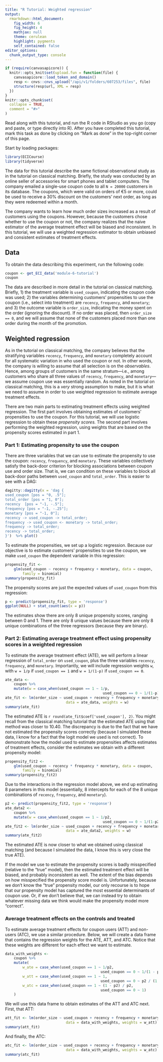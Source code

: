 ```yaml
---
title: "R Tutorial: Weighted regression"
output: 
  rmarkdown::html_document:
    fig_width: 6
    fig_height: 4
    mathjax: null
    theme: cerulean
    highlight: pygments
    self_contained: false
editor_options: 
  chunk_output_type: console
---
```


<style>
pre > code.sourceCode a {
  display: none;
}
pre {
  border-width: 0px;
}
code {
  border-width: 0px;
}
</style>


```r
if (require(canvasapicore)) {
  knitr::opts_knit$set(upload.fun = function(file) {
    canvasapicore::load_token_and_domain()
    resp <- cnvs::cnvs_upload("/api/v1/folders/607253/files", file)
    structure(resp$url, XML = resp)
  })
}
knitr::opts_chunk$set(
  collapse = TRUE,
  comment = "#>"
)
```


Read along with this tutorial, and run the R code in RStudio as you go (copy and paste, or type directly into R). After you have completed this tutorial, mark this task as done by clicking on "Mark as done" in the top-right corner of this page.

Start by loading packages:

```r
library(ECICourse)
library(tidyverse)
```

The data for this tutorial describe the same fictional observational study as in the tutorial on classical matching.  Briefly, the study  was conducted by an  online seller of accessories for smart phones and tablet computers. The company  emailed a single-use coupon code to all `N = 20000` customers in its database. The coupons, which were valid on orders of €5 or more, could be used to receive a 30% discount on the customers' next order, as long as they were redeemed within a month.

The company wants to learn how much order sizes increased as a result of customers using the coupons. However, because the customers chose whether to use  the coupon or not, the company realizes that the naive estimator of the  average treatment effect will be biased and inconsistent. In this tutorial, we will use a weighted regression estimator to obtain unbiased and consistent estimates of treatment effects.


## Data

To obtain the data describing this experiment, run the following code:

```r
coupon <- get_ECI_data('module-6-tutorial')
coupon
```

The data are described in more detail in the tutorial  on  classical matching. Briefly, 1) the treatment variable is `used_coupon`, indicating the coupon code was used; 2) the variables determining customers' propensities to use the coupon (i.e.,  select into treatment) are `recency`, `frequency`, and `monetary`; and 3) the  outcome variable is `order_size`, indicating the money spent on the order (ignoring the discount). If no order was placed, then `order_size == 0`, and we will assume that none of the customers placed more than one order  during the month of the promotion.

## Weighted regression

As in the tutorial on classical matching, the  company believes that the stratifying variables `recency`, `frequency`, and `monetary` completely account for all systematic variation  in  who used the coupon or not. In other words, the company is willing to assume that all selection is on the *observables*. Hence, among groups of customers in the same stratum---i.e., among customers who share all three values of `recency`, `frequency`, and `monetary`---we assume coupon use was essentially random. As noted in the tutorial on classical matching, this is a *very* strong assumption to make, but it is what we need to assume in order to use weighted regression to estimate average treatment effects.

There are two main parts to estimating treatment effects using weighted regression. The first part involves obtaining estimates of customers' propensities to use the coupon. For this tutorial, we will use logistic regression to obtain these *propensity scores.* The second part involves performing the weighted regression, using weights that are based on the propensity scores estimated in part 1.


### Part 1: Estimating propensity to use the coupon

There are three variables that we can use to estimate the propensity to use the coupon: `recency`, `frequency`, and `monetary`. These variables collectively satisfy the back-door criterion for blocking associations between coupon use and order size. That is, we can condition on these variables to block all back-door paths between `used_coupon` and `total_order`. This is easier to see with a DAG:

```r
dagitty::dagitty(x = 'dag {
used_coupon [pos = "0, .5"];
total_order [pos = "1, 0"];
recency  [pos = "-1, -.5"];
frequency [pos = "-1, -.25"];
monetary [pos = "-1, 0"];
recency -> used_coupon -> total_order;
frequency -> used_coupon <- monetary -> total_order;
frequency -> total_order;
recency -> total_order;
}')  %>% plot()
```

To estimate the propensities, we set up a logistic regression. Because our objective is to estimate customers' propensities to use the coupon, we make `used_coupon` the dependent variable in this regression:

```r
propensity_fit <- 
	glm(used_coupon ~ recency + frequency + monetary, data = coupon,
		family = binomial)
summary(propensity_fit)
```

The  propensity scores are just the expected values of `used_coupon` from this regression:

```r
p <- predict(propensity_fit, type = 'response')
ggplot(NULL) + stat_count(aes(x = p))
```

The estimates show there are only 8 unique propensity scores, ranging between 0 and 1. There are only 8 unique values because there are  only 8 unique combinations of the three regressors (because they are binary).


### Part 2: Estimating average treatment effect using propensity scores in a weighted regression

To estimate the average treatment effect (ATE), we will perform a linear regression of `total_order` on `used_coupon`, plus the three variables `recency`, `frequency`, and `monetary`. Importantly, we will include regression weights `w`, with `w = 1/p` if `used_coupon == 1` and `w = 1/(1-p)` if `used_coupon == 0`.

```r
ate_data <- 
	coupon %>%
	mutate(w = case_when(used_coupon == 1 ~ 1/p,
											 used_coupon == 0 ~ 1/(1-p)))
ate_fit <- lm(order_size ~ used_coupon + recency + frequency + monetary, 
							data = ate_data, weights = w)
summary(ate_fit)
```

The estimated ATE is `r round(ate_fit$coef['used_coupon'], 2)`. You might recall from the classical matching tutorial that the estimated ATE using that method was closer to 10.40. The discrepancy is due to the fact that we have not estimated the propensity scores correctly (because I simulated these data, I know for a fact that the logit model we used is not correct). To demonstrate how the model used to estimate propensities affects estimates of treatment effects, consider the estimates we  obtain with a  different propensity model:

```r
propensity_fit2 <- 
	glm(used_coupon ~ recency * frequency * monetary, data = coupon,
		family = binomial)
summary(propensity_fit2)
```

Due to the  interactions in the regression model above, we end up estimating 8 parameters in this model (essentially, 8 intercepts for each of the 8 unique combinations of `recency`, `frequency`, and `monetary`).

```r
p2 <- predict(propensity_fit2, type = 'response')
ate_data2 <- 
	coupon %>%
	mutate(w = case_when(used_coupon == 1 ~ 1/p2,
											 used_coupon == 0 ~ 1/(1-p2)))
ate_fit2 <- lm(order_size ~ used_coupon + recency + frequency + monetary, 
							data = ate_data2, weights = w)
summary(ate_fit2)
```

The estimated ATE is now closer to what we obtained using classical matching (and because I simulated the data, I know this is very close the true ATE). 

If the model we use to  estimate the propensity scores is badly misspecified (relative to the "true" model), then the estimated treatment effect will be biased, and probably inconsistent as well. The extent of the bias depends on how misspecified the propensity score model is. Unfortunately, because we don't know the "true" propensity model, our only recourse is to hope that our propensity model has captured the most essential determinants of coupon use. Or, if we don't believe that, we can instead try to obtain whatever missing data we think would make the propensity model more "correct". 

### Average treatment effects on the controls and treated

To estimate average treatment effects for coupon users (ATT) and non-users (ATC), we use a similar procedure. Below, we will create a data frame that contains the regression weights for the ATE, ATT, and ATC. Notice that these weights are different for each effect we want to estimate.

```r
data_with_weights <-
	coupon %>%
	mutate(
		w_ate = case_when(used_coupon == 1 ~ 1/p2,
											used_coupon == 0 ~ 1/(1 - p2)),
		w_att = case_when(used_coupon == 1 ~ 1,
											used_coupon == 0 ~ p2 / (1 - p2)),
		w_atc = case_when(used_coupon == 1 ~ (1 - p2) / p2,
											used_coupon == 0 ~ 1)
	)
```

We will use this data frame to obtain estimates of the ATT and ATC next. First, that ATT:

```r
att_fit <- lm(order_size ~ used_coupon + recency + frequency + monetary, 
							data = data_with_weights, weights = w_att)
summary(att_fit)
```

And finally, the ATC:

```r
atc_fit <- lm(order_size ~ used_coupon + recency + frequency + monetary, 
							data = data_with_weights, weights = w_atc)
summary(atc_fit)
```


